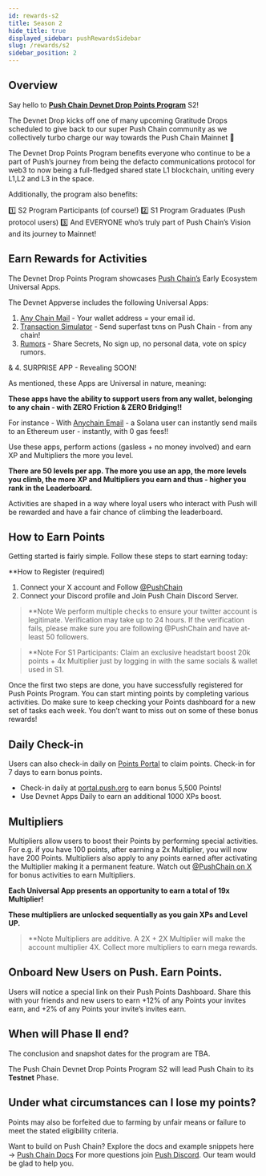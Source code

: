 ```yaml
---
id: rewards-s2
title: Season 2
hide_title: true
displayed_sidebar: pushRewardsSidebar
slug: /rewards/s2
sidebar_position: 2
---
```


## Overview

Say hello to [**Push Chain Devnet Drop Points Program**](https://portal.push.org/rewards) S2!

The Devnet Drop kicks off one of many upcoming Gratitude Drops scheduled to give back to our super Push Chain community as we collectively turbo charge our way towards the Push Chain Mainnet 🚀

The Devnet Drop Points Program benefits everyone who continue to be a part of Push’s journey from being the defacto communications protocol for web3 to now being a full-fledged shared state L1 blockchain, uniting every L1,L2 and L3 in the space.

Additionally, the program also benefits:

1️⃣ S2 Program Participants (of course!)
2️⃣ S1 Program Graduates (Push protocol users)
3️⃣ And EVERYONE who’s truly part of Push Chain’s Vision and its journey to Mainnet!

## Earn Rewards for Activities

The Devnet Drop Points Program showcases [Push Chain’s](https://push.org) Early Ecosystem Universal Apps.



The Devnet Appverse includes the following Universal Apps:

1. [Any Chain Mail](https://email.push.org/) - Your wallet address = your email id.
2. [Transaction Simulator](https://simulate.push.org/) - Send superfast txns on Push Chain - from any chain!
3. [Rumors](https://rumors.push.org/)  - Share Secrets, No sign up, no personal data, vote on spicy rumors.

& 4. SURPRISE APP - Revealing SOON!

As mentioned, these Apps are Universal in nature, meaning:

**These apps have the ability to support users from any wallet, belonging to any chain - with ZERO Friction & ZERO Bridging!!**

For instance - With [Anychain Email](https://email.push.org) - a Solana user can instantly send mails to an Ethereum user - instantly, with 0 gas fees!!

Use these apps, perform actions (gasless + no money involved) and earn XP and Multipliers the more you level.

**There are 50 levels per app. The more you use an app, the more levels you climb, the more XP and Multipliers you earn and thus - higher you rank in the Leaderboard.**

Activities are shaped in a way where loyal users who interact with Push will be rewarded and have a fair chance of climbing the leaderboard.

## How to Earn Points

Getting started is fairly simple. Follow these steps to start earning today:

**How to Register (required)

1. Connect your X account and Follow [@PushChain](https://x.com/PushChain)
2. Connect your Discord profile and Join Push Chain Discord Server.

> **Note We perform multiple checks to ensure your twitter account is legitimate. Verification may take up to 24 hours. If the verification fails, please make sure you are following @PushChain and have at-least 50 followers.
>

> **Note
For S1 Participants:
Claim an exclusive headstart boost 20k points + 4x Multiplier just by logging in with the same socials & wallet used in S1.
>

Once the first two steps are done, you have successfully registered for Push Points Program. You can start minting points by completing various activities. Do make sure to keep checking your Points dashboard for a new set of tasks each week. You don’t want to miss out on some of these bonus rewards!

## Daily Check-in

Users can also check-in daily on [Points Portal](https://portal.push.org/rewards) to claim points. Check-in for 7 days to earn bonus points.

- Check-in  daily at [portal.push.org](https://portal.push.org/) to earn bonus 5,500 Points!
- Use Devnet Apps Daily to earn an additional 1000 XPs boost.

## Multipliers

Multipliers allow users to boost their Points by performing special activities. For e.g. if you have 100 points, after earning a 2x Multiplier, you will now have 200 Points. Multipliers also apply to any points earned after activating the Multiplier making it a permanent feature. Watch out [@PushChain on X](https://x.com/PushChain) for bonus activities to earn Multipliers.

**Each Universal App presents an opportunity to earn a total of 19x Multiplier!**

**These multipliers are unlocked sequentially as you gain XPs and Level UP.**

<aside>

> **Note Multipliers are additive. A 2X + 2X Multiplier will make the account multiplier 4X. Collect more multipliers to earn mega rewards.
>
</aside>

## Onboard New Users on Push. Earn Points.

Users will notice a special link on their Push Points Dashboard. Share this with your friends and new users to earn +12% of any Points your invites earn, and +2% of any Points your invite’s invites earn.

## When will Phase II end?

The conclusion and snapshot dates for the program are TBA.

The Push Chain Devnet Drop Points Program S2 will lead Push Chain to its **Testnet** Phase.

## Under what circumstances can I lose my points?

Points may also be forfeited due to farming by unfair means or failure to meet the stated eligibility criteria.

Want to build on Push Chain? Explore the docs and example snippets here → [Push Chain Docs](https://push.org/docs/chain/)
For more questions join [Push Discord](https://discord.com/invite/pushchain). Our team would be glad to help you.
